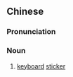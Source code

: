 {{also|键盘贴}}
==Chinese==
{{zh-forms|s=键盘贴|type=21}}

===Pronunciation===
{{zh-pron
|m=jiànpántiē
|c=gin6 pun4 tip3
|cat=n
}}

===Noun===
{{zh-noun}}

# [[keyboard]] [[sticker]]
#: {{zh-x|韓語 鍵盤貼|Korean '''keyboard stickers'''}}